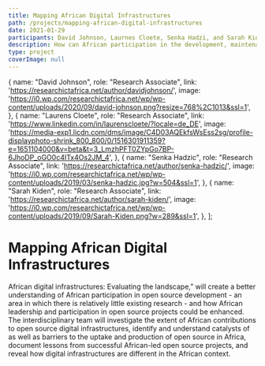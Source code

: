 ```yaml
---
title: Mapping African Digital Infrastructures
path: /projects/mapping-african-digital-infrastructures
date: 2021-01-29
participants: David Johnson, Laurnes Cloete, Senka Hadzi, and Sarah Kiden
description: How can African participation in the development, maintenance and application of the global open source digital infrastructure be enhanced?
type: project
coverImage: null
---
```


  {
    name: "David Johnson",
    role: "Research Associate",
    link: 'https://researchictafrica.net/author/davidjohnson/',
    image: 'https://i0.wp.com/researchictafrica.net/wp/wp-content/uploads/2020/09/david-johnson.png?resize=768%2C1013&ssl=1',
  },
  {
    name: "Laurens Cloete",
    role: "Research Associate",
    link: 'https://www.linkedin.com/in/laurenscloete/?locale=de_DE',
    image: 'https://media-exp1.licdn.com/dms/image/C4D03AQEkfsWsEss2sg/profile-displayphoto-shrink_800_800/0/1516301911359?e=1651104000&v=beta&t=3_LmzhPFT0ZYpGo7BP-6JhoDP_oGO0c4ITx4Os2JM_4',
  },
  {
    name: "Senka Hadzic",
    role: "Research Associate",
    link: 'https://researchictafrica.net/author/senka-hadzic/',
    image: 'https://i0.wp.com/researchictafrica.net/wp/wp-content/uploads/2019/03/senka-hadzic.jpg?w=504&ssl=1',
  },
  {
    name: "Sarah Kiden",
    role: "Research Associate",
    link: 'https://researchictafrica.net/author/sarah-kiden/',
    image: 'https://i0.wp.com/researchictafrica.net/wp/wp-content/uploads/2019/09/Sarah-Kiden.png?w=289&ssl=1',
  },
];

<!-- export const resources = [
  {
    title: "Proposal",
    link: "https://example.com",
    linkText: "Read More",
    author: "David Johnson",
  },
]; -->

# Mapping African Digital Infrastructures

African digital infrastructures: Evaluating the landscape,” will create a better understanding of African participation in open source development - an area in which there is relatively little existing research - and how African leadership and participation in open source projects could be enhanced. The interdisciplinary team will investigate the extent of African contributions to open source digital infrastructures, identify and understand catalysts of as well as barriers to the uptake and production of open source in Africa, document lessons from successful African-led open source projects, and reveal how digital infrastructures are different in the African context.

